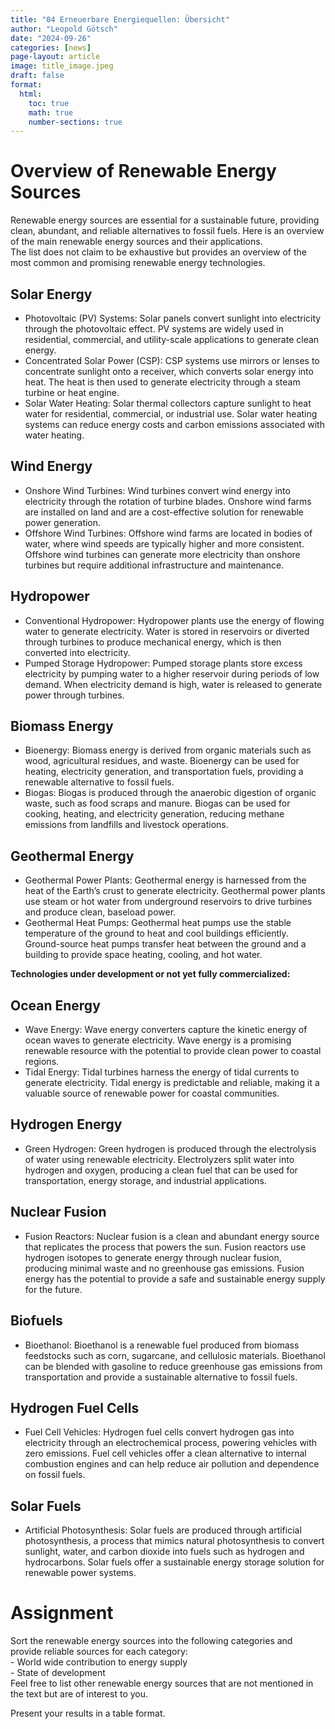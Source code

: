 ```yaml
---
title: "04 Erneuerbare Energiequellen: Übersicht"
author: "Leopold Götsch"
date: "2024-09-26"
categories: [news]
page-layout: article
image: title_image.jpeg
draft: false
format:
  html:
    toc: true
    math: true
    number-sections: true
---
```


# Overview of Renewable Energy Sources

Renewable energy sources are essential for a sustainable future, providing clean, abundant, and reliable alternatives to fossil fuels. Here is an overview of the main renewable energy sources and their applications.  
The list does not claim to be exhaustive but provides an overview of the most common and promising renewable energy technologies.

## Solar Energy
   - Photovoltaic (PV) Systems: Solar panels convert sunlight into electricity through the photovoltaic effect. PV systems are widely used in residential, commercial, and utility-scale applications to generate clean energy.
   - Concentrated Solar Power (CSP): CSP systems use mirrors or lenses to concentrate sunlight onto a receiver, which converts solar energy into heat. The heat is then used to generate electricity through a steam turbine or heat engine.
   - Solar Water Heating: Solar thermal collectors capture sunlight to heat water for residential, commercial, or industrial use. Solar water heating systems can reduce energy costs and carbon emissions associated with water heating.

## Wind Energy
   - Onshore Wind Turbines: Wind turbines convert wind energy into electricity through the rotation of turbine blades. Onshore wind farms are installed on land and are a cost-effective solution for renewable power generation.
   - Offshore Wind Turbines: Offshore wind farms are located in bodies of water, where wind speeds are typically higher and more consistent. Offshore wind turbines can generate more electricity than onshore turbines but require additional infrastructure and maintenance.

## Hydropower
   - Conventional Hydropower: Hydropower plants use the energy of flowing water to generate electricity. Water is stored in reservoirs or diverted through turbines to produce mechanical energy, which is then converted into electricity.
   - Pumped Storage Hydropower: Pumped storage plants store excess electricity by pumping water to a higher reservoir during periods of low demand. When electricity demand is high, water is released to generate power through turbines.

## Biomass Energy
   - Bioenergy: Biomass energy is derived from organic materials such as wood, agricultural residues, and waste. Bioenergy can be used for heating, electricity generation, and transportation fuels, providing a renewable alternative to fossil fuels.
   - Biogas: Biogas is produced through the anaerobic digestion of organic waste, such as food scraps and manure. Biogas can be used for cooking, heating, and electricity generation, reducing methane emissions from landfills and livestock operations.

## Geothermal Energy
   - Geothermal Power Plants: Geothermal energy is harnessed from the heat of the Earth's crust to generate electricity. Geothermal power plants use steam or hot water from underground reservoirs to drive turbines and produce clean, baseload power.
   - Geothermal Heat Pumps: Geothermal heat pumps use the stable temperature of the ground to heat and cool buildings efficiently. Ground-source heat pumps transfer heat between the ground and a building to provide space heating, cooling, and hot water.

**Technologies under development or not yet fully commercialized:**

## Ocean Energy
   - Wave Energy: Wave energy converters capture the kinetic energy of ocean waves to generate electricity. Wave energy is a promising renewable resource with the potential to provide clean power to coastal regions.
   - Tidal Energy: Tidal turbines harness the energy of tidal currents to generate electricity. Tidal energy is predictable and reliable, making it a valuable source of renewable power for coastal communities.


## Hydrogen Energy
   - Green Hydrogen: Green hydrogen is produced through the electrolysis of water using renewable electricity. Electrolyzers split water into hydrogen and oxygen, producing a clean fuel that can be used for transportation, energy storage, and industrial applications.  

## Nuclear Fusion
   - Fusion Reactors: Nuclear fusion is a clean and abundant energy source that replicates the process that powers the sun. Fusion reactors use hydrogen isotopes to generate energy through nuclear fusion, producing minimal waste and no greenhouse gas emissions. Fusion energy has the potential to provide a safe and sustainable energy supply for the future.

## Biofuels
   - Bioethanol: Bioethanol is a renewable fuel produced from biomass feedstocks such as corn, sugarcane, and cellulosic materials. Bioethanol can be blended with gasoline to reduce greenhouse gas emissions from transportation and provide a sustainable alternative to fossil fuels.

## Hydrogen Fuel Cells
   - Fuel Cell Vehicles: Hydrogen fuel cells convert hydrogen gas into electricity through an electrochemical process, powering vehicles with zero emissions. Fuel cell vehicles offer a clean alternative to internal combustion engines and can help reduce air pollution and dependence on fossil fuels.

## Solar Fuels
   - Artificial Photosynthesis: Solar fuels are produced through artificial photosynthesis, a process that mimics natural photosynthesis to convert sunlight, water, and carbon dioxide into fuels such as hydrogen and hydrocarbons. Solar fuels offer a sustainable energy storage solution for renewable power systems.

# Assignment
Sort the renewable energy sources into the following categories and provide reliable sources for each category:  
- World wide contribution to energy supply  
- State of development  
Feel free to list other renewable energy sources that are not mentioned in the text but are of interest to you.

Present your results in a table format.